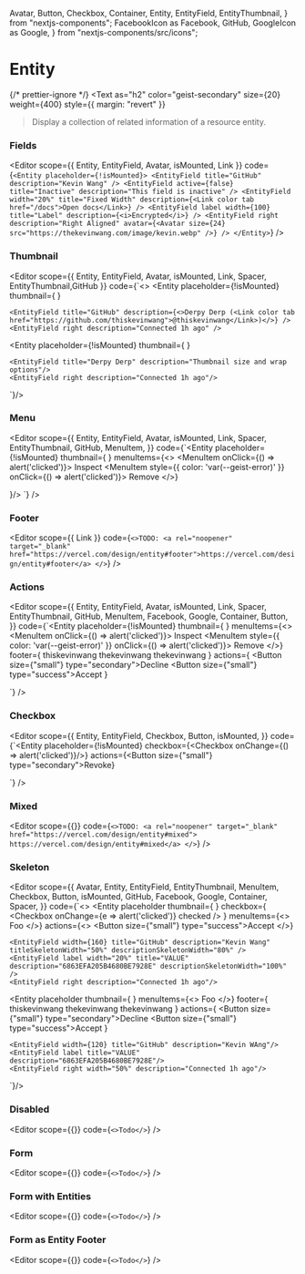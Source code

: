   Avatar,
  Button,
  Checkbox,
  Container,
  Entity,
  EntityField,
  EntityThumbnail,
} from "nextjs-components";
  FacebookIcon as Facebook,
  GitHub,
  GoogleIcon as Google,
} from "nextjs-components/src/icons";


# Entity

{/* prettier-ignore */}
<Text
  as="h2"
  color="geist-secondary"
  size={20}
  weight={400}
  style={{ margin: "revert" }}
>Display a collection of related information of a resource entity.</Text>

<Spacer y={2} />

### Fields

<Editor
  scope={{ Entity, EntityField, Avatar, isMounted, Link }}
  code={`<Entity placeholder={!isMounted}>
  <EntityField title="GitHub" description="Kevin Wang" />
  <EntityField active={false} title="Inactive" description="This field is inactive" />
  <EntityField width="20%" title="Fixed Width" description={<Link color tab href="/docs">Open docs</Link>} />
  <EntityField label width={100} title="Label" description={<i>Encrypted</i>} />
  <EntityField right description="Right Aligned" avatar={<Avatar size={24} src="https://thekevinwang.com/image/kevin.webp" />} />
</Entity>`}
/>

<Spacer y={2} />

### Thumbnail

<Editor
  scope={{ Entity, EntityField, Avatar, isMounted, Link, Spacer, EntityThumbnail,GitHub }}
  code={`<>
  <Entity
    placeholder={!isMounted}
    thumbnail={
      <EntityThumbnail size={24}>
        <GitHub width={24} height={24} />
      </EntityThumbnail>
    }
   >
    <EntityField title="GitHub" description={<>Derpy Derp (<Link color tab href="https://github.com/thiskevinwang">@thiskevinwang</Link>)</>} />
    <EntityField right description="Connected 1h ago" />
  </Entity>

<Spacer />

  <Entity
    placeholder={!isMounted}
    thumbnail={
      <EntityThumbnail wrap size={36}>
        <Avatar size={36} src="https://thekevinwang.com/image/kevin.webp" />
      </EntityThumbnail>
    }
  >
    <EntityField title="Derpy Derp" description="Thumbnail size and wrap options"/>
    <EntityField right description="Connected 1h ago"/>
  </Entity>
</>`}/>

<Spacer y={2} />

### Menu

<Editor
  scope={{
    Entity,
    EntityField,
    Avatar,
    isMounted,
    Link,
    Spacer,
    EntityThumbnail,
    GitHub,
    MenuItem,
  }}
  code={`<Entity
  placeholder={!isMounted}
  thumbnail={
    <EntityThumbnail size={24}>
      <GitHub width={24} height={24} />
    </EntityThumbnail>
  }
  menuItems={<>
    <MenuItem onClick={() => alert('clicked')}>
      Inspect
    </MenuItem>
    <MenuItem style={{ color: 'var(--geist-error)' }} onClick={() => alert('clicked')}>
      Remove
    </MenuItem>
  </>}
>
  <EntityField title="PUBLIC_KEY" description="Production"/>
  <EntityField label title="VALUE" description="6863EFA205B4680BE7928E"/>
  <EntityField right width={200} description="Added 1h ago" avatar={<Avatar size={24} src="https://thekevinwang.com/image/kevin.webp" />}/>
</Entity>`}
/>

<Spacer y={2} />

### Footer

<Editor
  scope={{ Link }}
  code={`<>TODO: <a rel="noopener" target="_blank" href="https://vercel.com/design/entity#footer">https://vercel.com/design/entity#footer</a>
</>`}
/>

<Spacer y={2} />

### Actions

<Editor
  scope={{
    Entity,
    EntityField,
    Avatar,
    isMounted,
    Link,
    Spacer,
    EntityThumbnail,
    GitHub,
    MenuItem,
    Facebook,
    Google,
    Container,
    Button,
  }}
  code={`<Entity
  placeholder={!isMounted}
  thumbnail={
    <EntityThumbnail wrap size={32}>
      <Avatar size={32} src="https://thekevinwang.com/image/kevin.webp" />
    </EntityThumbnail>
  }
  menuItems={<>
    <MenuItem onClick={() => alert('clicked')}>
      Inspect
    </MenuItem>
    <MenuItem style={{ color: 'var(--geist-error)' }} onClick={() => alert('clicked')}>
      Remove
    </MenuItem>
  </>}
  footer={<Container row vcenter>
    <GitHub size={14} /><Spacer x={.4}/>thiskevinwang
    <Spacer x={.8}/>
    <Facebook size={14} /><Spacer x={.4}/>thekevinwang
    <Spacer x={.8}/>
    <Google size={14} /><Spacer x={.4}/>thekevinwang
  </Container>}
  actions={<Container row gap={.5}>
    <Container>
      <Button size={"small"} type="secondary">Decline</Button>
    </Container>
    <Container>
      <Button size={"small"} type="success">Accept</Button>
    </Container>
  </Container>}
>
  <EntityField title="Kevin Wang" description="derp"/>
</Entity>`}
/>

<Spacer y={2} />

### Checkbox

<Editor
  scope={{
    Entity,
    EntityField,
    Checkbox,
    Button,
    isMounted,
  }}
  code={`<Entity
  placeholder={!isMounted}
  checkbox={<Checkbox onChange={() => alert('clicked')}/>}
  actions={<Button size={"small"} type="secondary">Revoke</Button>}
>
  <EntityField title="Derpy CLI on localhost" description="Last used just now"/>
</Entity>`}
/>

<Spacer y={2} />

### Mixed

<Editor
  scope={{}}
  code={`<>TODO: <a rel="noopener" target="_blank" href="https://vercel.com/design/entity#mixed">
    https://vercel.com/design/entity#mixed</a>
  </>`}
/>

<Spacer y={2} />

### Skeleton

<Editor
  scope={{
    Avatar,
    Entity,
    EntityField,
    EntityThumbnail,
    MenuItem,
    Checkbox,
    Button,
    isMounted,
    GitHub,
    Facebook,
    Google,
    Container,
    Spacer,
  }}
  code={`<>
  <Entity
    placeholder
    thumbnail={
      <EntityThumbnail wrap size={32}>
        <Avatar size={32} src="https://thekevinwang.com/image/kevin.webp" />
      </EntityThumbnail>
    }
    checkbox={
      <Checkbox
        onChange={e => alert('clicked')}
        checked
      />
    }
    menuItems={<>
      <MenuItem>
        Foo
      </MenuItem>
    </>}
    actions={<>
      <Button size={"small"} type="success">Accept</Button>
    </>}
  >
    <EntityField width={160} title="GitHub" description="Kevin Wang" titleSkeletonWidth="50%" descriptionSkeletonWidth="80%" />
    <EntityField label width="20%" title="VALUE" description="6863EFA205B4680BE7928E" descriptionSkeletonWidth="100%" />
    <EntityField right description="Connected 1h ago"/>
  </Entity>

  <Entity
    placeholder
    thumbnail={
      <EntityThumbnail wrap size={32}>
        <Avatar size={32} src="https://thekevinwang.com/image/kevin.webp" />
      </EntityThumbnail>
    }
    menuItems={<>
      <MenuItem>
        Foo
      </MenuItem>
    </>}
    footer={<Container row vcenter>
      <GitHub size={14} /><Spacer x={.4}/>thiskevinwang
      <Spacer x={.8}/>
      <Facebook size={14} /><Spacer x={.4}/>thekevinwang
      <Spacer x={.8}/>
      <Google size={14} /><Spacer x={.4}/>thekevinwang
    </Container>}
    actions={<Container row gap={.5}>
      <Container>
        <Button size={"small"} type="secondary">Decline</Button>
      </Container>
      <Container>
        <Button size={"small"} type="success">Accept</Button>
      </Container>
    </Container>}
  >
    <EntityField width={120} title="GitHub" description="Kevin WAng"/>
    <EntityField label title="VALUE" description="6863EFA205B4680BE7928E"/>
    <EntityField right width="50%" description="Connected 1h ago"/>
  </Entity>
</>`}/>

<Spacer y={2} />

### Disabled

<Editor scope={{}} code={`<>Todo</>`} />

<Spacer y={2} />

### Form

<Editor scope={{}} code={`<>Todo</>`} />

<Spacer y={2} />

### Form with Entities

<Editor scope={{}} code={`<>Todo</>`} />

<Spacer y={2} />

### Form as Entity Footer

<Editor scope={{}} code={`<>Todo</>`} />

<Spacer y={4} />
